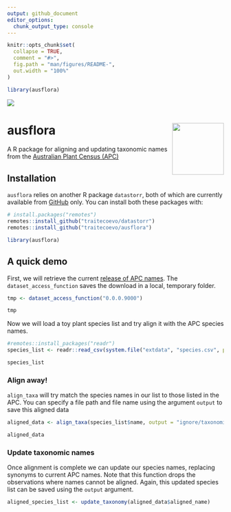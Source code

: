 ```yaml
---
output: github_document
editor_options: 
  chunk_output_type: console
---
```


<!-- README.md is generated from README.Rmd. Please edit that file -->

```r
knitr::opts_chunk$set(
  collapse = TRUE,
  comment = "#>",
  fig.path = "man/figures/README-",
  out.width = "100%"
)

library(ausflora)
```

<!-- badges: start -->
[![](https://img.shields.io/badge/lifecycle-experimental-orange.svg)](https://lifecycle.r-lib.org/articles/stages.html#experimental)
<!-- badges: end -->

# ausflora <img src="inst/figures/ausflora_hex2.png" align="right" width="120"/>

A  R package for aligning and updating taxonomic names from the [Australian Plant Census (APC)](https://biodiversity.org.au/nsl/services/search/taxonomy)

## Installation 

`ausflora` relies on another R package `datastorr`, both of which are currently available from  [GitHub](https://github.com/traitecoevo/ausflora) only. You can install both these packages with:

```r
# install.packages("remotes")
remotes::install_github("traitecoevo/datastorr")
remotes::install_github("traitecoevo/ausflora")

library(ausflora)
```

## A quick demo

First, we will retrieve the current [release of APC names](https://github.com/traitecoevo/ausflora/releases/tag/0.0.0.9000). The `dataset_access_function` saves the download in a local, temporary folder.

```r
tmp <- dataset_access_function("0.0.0.9000")

tmp
```

Now we will load a toy plant species list and try align it with the APC species names. 

```r
#remotes::install_packages("readr")
species_list <- readr::read_csv(system.file("extdata", "species.csv", package = "ausflora"))

species_list
```

### Align away! 
`align_taxa` will try match the species names in our list to those listed in the APC. You can specify a file path and file name using the argument `output` to save this aligned data

```r
aligned_data <- align_taxa(species_list$name, output = "ignore/taxonomic_updates.csv")

aligned_data
```

### Update taxonomic names
Once alignment is complete we can update our species names, replacing synonyms to current APC names. Note that this function drops the observations where names cannot be aligned. Again, this updated species list can be saved using the `output` argument.

```r
aligned_species_list <- update_taxonomy(aligned_data$aligned_name)
```



